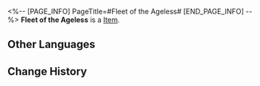 <%-- [PAGE_INFO]
PageTitle=#Fleet of the Ageless#
[END_PAGE_INFO] --%>
{{Item Infobox
|id          = 83021
|image       = Item Fleet of the Ageless.png
|type        = 
|invCategory = 
|rarity      = 2
|effect      = 
|description = 
}}
'''Fleet of the Ageless''' is a [[Item]].

==Other Languages==
{{Other Languages
|en   = Fleet of the Ageless
|zhs  = 不老者的仙舟
|zht  = 不老者的仙舟
|ja   = 老いぬ者の仙舟
|ko   = 불로인의 선주
|es   = Flota de los eternos
|fr   = Flotte de l'éternel
|ru   = Флот нестареющих
|th   = Fleet of the Ageless
|vi   = Xianzhou Không Có Tuổi
|de   = Flotte der Alterslosen
|id   = Fleet of the Ageless
|pt   = Frota dos Eternos
}}

==Change History==
{{Change History|1.0}}